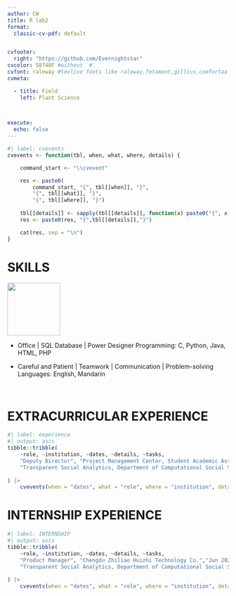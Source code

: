 ```yaml
---
author: CW
title: R lab2
format:
  classic-cv-pdf: default


cvfooter:
  right: "https://github.com/Evernightstar"
cvcolor: 58748F #without `#`
cvfont: raleway #texlive fonts like raleway,fetamont,gillius,comfortaa
cvmeta:

  - title: Field
    left: Plant Science
    


execute:
  echo: false
---
```


```r
#| label: cvevents
cvevents <- function(tbl, when, what, where, details) {

    command_start <- "\\cvevent"

    res <- paste0(
        command_start, "{", tbl[[when]], "}", 
        "{", tbl[[what]], "}",
        "{", tbl[[where]], "}")
    
    tbl[[details]] <- sapply(tbl[[details]], function(x) paste0("{", x, "}", collapse = ","))
    res <- paste0(res, "{",tbl[[details]],"}")

    cat(res, sep = "\n")
}
```

# **SKILLS**

![](miao.png){fig-align="right" width="120px"}

-   Office \| SQL Database \| Power Designer Programming: C, Python, Java, HTML, PHP

-   Careful and Patient \| Teamwork \| Communication \| Problem-solving Languages: English, Mandarin

<br>





# **EXTRACURRICULAR EXPERIENCE**

```r
#| label: experience
#| output: asis
tibble::tribble(
    ~role, ~institution, ~dates, ~details, ~tasks,
    "Deputy Director", "Project Management Center, Student Academic Association","Sep 2022 – Jun 2024",
    "Transparent Social Analytics, Department of Computational Social Science", c("Led the promotion, planning, and on-site coordination of student activities, including drafting and organizing materials.", "Organized major events such as the “Challenge Cup” Sichuan University 2022-2023 Science and Technology Festival Carnival and the Academic Integrity Program CET-4/CET-6 Experience Sharing Sessions, with over 2,000 student participants.")
    
) |>
    cvevents(when = "dates", what = "role", where = "institution", details = "tasks")

```

# **INTERNSHIP EXPERIENCE**

```r
#| label: INTERNSHIP
#| output: asis
tibble::tribble(
    ~role, ~institution, ~dates, ~details, ~tasks,
    "Product Manager", "Chengdu Zhiliao Huizhi Technology Co.","Jun 2024 – Jul 2024",
    "Transparent Social Analytics, Department of Computational Social Science", c("Mainly responsible for developing HarmonyOS applications and conducted security penetration testing on relevant projects and hosts.", "	Contributed to both frontend and backend code applied MVVM framework to design custom components with similar structure and function in different pages.")
    
) |>
    cvevents(when = "dates", what = "role", where = "institution", details = "tasks")
```
